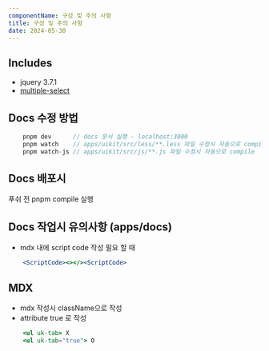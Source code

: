 ```yaml
---
componentName: 구성 및 주의 사항
title: 구성 및 주의 사항
date: 2024-05-30
---
```


## Includes

- jquery 3.7.1
- [multiple-select](https://multiple-select.wenzhixin.net.cn/)

## Docs 수정 방법

```jsx
    pnpm dev      // docs 문서 실행 - localhost:3000
    pnpm watch    // apps/uikit/src/less/**.less 파일 수정시 자동으로 compile
    pnpm watch-js // apps/uikit/src/js/**.js 파일 수정시 자동으로 compile
```

## Docs 배포시

푸쉬 전 pnpm compile 실행

## Docs 작업시 유의사항 (apps/docs)

- mdx 내에 script code 작성 필요 할 때

```jsx
    <ScriptCode><></><ScriptCode>
```

## MDX

- mdx 작성시 className으로 작성
- attribute true 로 작성

```jsx
    <ul uk-tab> X
    <ul uk-tab="true"> O
```
